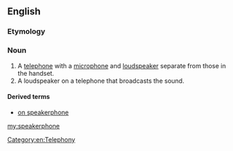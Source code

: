==English==

===Etymology===
{{compound|speaker|phone}}

===Noun===
{{en-noun}}

# A [[telephone]] with a [[microphone]] and [[loudspeaker]] separate from those in the handset.
# A loudspeaker on a telephone that broadcasts the sound.

====Derived terms====
* [[on speakerphone]]

[[Category:en:Telephony]]

[[my:speakerphone]]